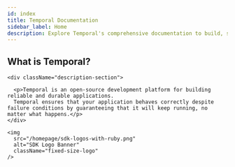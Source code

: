 ```yaml
---
id: index
title: Temporal Documentation
sidebar_label: Home
description: Explore Temporal's comprehensive documentation to build, scale, and manage reliable, fault-tolerant workflows with Workflow-as-Code solutions.
---
```


<div className="docs-landing-header">
  <div className="container">
    <h2> What is Temporal? </h2>
    
    <div className="description-section">

      <p>Temporal is an open-source development platform for building reliable and durable applications.
      Temporal ensures that your application behaves correctly despite failure conditions by guaranteeing that it will keep running, no matter what happens.</p>
    </div>
    
    <img
      src="/homepage/sdk-logos-with-ruby.png"
      alt="SDK Logo Banner"
      className="fixed-size-logo"
    />
  </div>
</div>


<TemporalDocsLanding />
